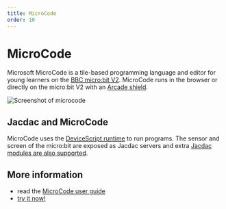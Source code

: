 ```yaml
---
title: MicroCode
order: 10
---
```


# MicroCode

Microsoft MicroCode is a tile-based programming language and editor for young learners on the [BBC micro:bit V2](https://microbit.org). MicroCode runs in the browser or directly on the micro:bit V2 with an [Arcade shield](https://www.kittenbot.cc/products/newbit-arcade-shield).

![Screenshot of microcode](./microcode/sample_head_or_tail.png)

## Jacdac and MicroCode

MicroCode uses the [DeviceScript runtime](https://aka.ms/devicescript) to run programs. The sensor and screen of the micro:bit are exposed as Jacdac servers and extra [Jacdac modules are also supported](https://microsoft.github.io/microcode/docs/manual#accessories).

## More information

-   read the [MicroCode user guide](https://microsoft.github.io/microcode/docs/manual)
-   [try it now!](https://aka.ms/microcode)
